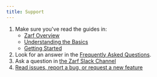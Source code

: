 ```yaml
---
title: Support
---
```


1. Make sure you've read the guides in:
   - [Zarf Overview](/)
   - [Understanding the Basics](/getting-started/basics)
   - [Getting Started](/getting-started)
2. Look for an answer in the [Frequently Asked Questions](/faq).
3. Ask a question in [the Zarf Slack Channel](https://kubernetes.slack.com/archives/C03B6BJAUJ3)
4. [Read issues, report a bug, or request a new feature](https://github.com/defenseunicorns/zarf/issues)
